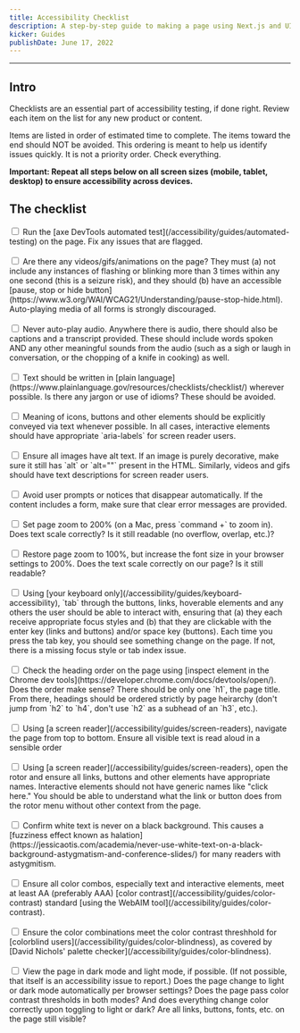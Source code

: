 ```yaml
---
title: Accessibility Checklist
description: A step-by-step guide to making a page using Next.js and UI Kit.
kicker: Guides
publishDate: June 17, 2022
---
```


---

## Intro

Checklists are an essential part of accessibility testing, if done right. Review each item on the list for any new product or content.

Items are listed in order of estimated time to complete. The items toward the end should NOT be avoided. This ordering is meant to help us identify issues quickly. It is not a priority order. Check everything.

**Important: Repeat all steps below on all screen sizes (mobile, tablet, desktop) to ensure accessibility across devices.**

## The checklist

<form action="/action_page.php">
  <input type="checkbox" id="vehicle1" name="vehicle1" value="Bike"/>
  <label for="vehicle1"> Run the [axe DevTools automated test](/accessibility/guides/automated-testing) on the page. Fix any issues that are flagged.</label><br/><br/>
  <input type="checkbox" id="vehicle1" name="vehicle1" value="Bike"/>
  <label for="vehicle1"> Are there any videos/gifs/animations on the page? They must (a) not include any instances of flashing or blinking more than 3 times within any one second (this is a seizure risk), and they should (b) have an accessible [pause, stop or hide button](https://www.w3.org/WAI/WCAG21/Understanding/pause-stop-hide.html). Auto-playing media of all forms is strongly discouraged.</label><br/><br/>
  <input type="checkbox" id="vehicle1" name="vehicle1" value="Bike"/>
  <label for="vehicle1"> Never auto-play audio. Anywhere there is audio, there should also be captions and a transcript provided. These should include words spoken AND any other meaningful sounds from the audio (such as a sigh or laugh in conversation, or the chopping of a knife in cooking) as well.</label><br/><br/>
  <input type="checkbox" id="vehicle3" name="vehicle3" value="Boat"/>
  <label for="vehicle3"> Text should be written in [plain language](https://www.plainlanguage.gov/resources/checklists/checklist/) wherever possible. Is there any jargon or use of idioms? These should be avoided.</label><br/><br/>
  <input type="checkbox" id="vehicle3" name="vehicle3" value="Boat"/>
  <label for="vehicle3"> Meaning of icons, buttons and other elements should be explicitly conveyed via text whenever possible. In all cases, interactive elements should have appropriate `aria-labels` for screen reader users.</label><br/><br/>
  <input type="checkbox" id="vehicle2" name="vehicle2" value="Car"/>
  <label for="vehicle2"> Ensure all images have alt text. If an image is purely decorative, make sure it still has `alt` or `alt=""` present in the HTML. Similarly, videos and gifs should have text descriptions for screen reader users.</label><br/><br/>
  <input type="checkbox" id="vehicle2" name="vehicle2" value="Car"/>
  <label for="vehicle2"> Avoid user prompts or notices that disappear automatically. If the content includes a form, make sure that clear error messages are provided.</label><br/><br/>
  <input type="checkbox" id="vehicle3" name="vehicle3" value="Boat"/>
  <label for="vehicle3"> Set page zoom to 200% (on a Mac, press `command +` to zoom in). Does text scale correctly? Is it still readable (no overflow, overlap, etc.)?</label><br/><br/>
  <input type="checkbox" id="vehicle3" name="vehicle3" value="Boat"/>
  <label for="vehicle3"> Restore page zoom to 100%, but increase the font size in your browser settings to 200%. Does the text scale correctly on our page? Is it still readable?</label><br/><br/>
  <input type="checkbox" id="vehicle3" name="vehicle3" value="Boat"/>
  <label for="vehicle3"> Using [your keyboard only](/accessibility/guides/keyboard-accessibility), `tab` through the buttons, links, hoverable elements and any others the user should be able to interact with, ensuring that (a) they each receive appropriate focus styles and (b) that they are clickable with the enter key (links and buttons) and/or space key (buttons). Each time you press the tab key, you should see something change on the page. If not, there is a missing focus style or tab index issue.</label><br/><br/>
  <input type="checkbox" id="vehicle3" name="vehicle3" value="Boat"/>
  <label for="vehicle3"> Check the heading order on the page using [inspect element in the Chrome dev tools](https://developer.chrome.com/docs/devtools/open/). Does the order make sense? There should be only one `h1`, the page title. From there, headings should be ordered strictly by page heirarchy (don't jump from `h2` to `h4`, don't use `h2` as a subhead of an `h3`, etc.).</label><br/><br/>
  <input type="checkbox" id="vehicle3" name="vehicle3" value="Boat"/>
  <label for="vehicle3"> Using [a screen reader](/accessibility/guides/screen-readers), navigate the page from top to bottom. Ensure all visible text is read aloud in a sensible order</label><br/><br/>
  <input type="checkbox" id="vehicle3" name="vehicle3" value="Boat"/>
  <label for="vehicle3"> Using [a screen reader](/accessibility/guides/screen-readers), open the rotor and ensure all links, buttons and other elements have appropriate names. Interactive elements should not have generic names like "click here." You should be able to understand what the link or button does from the rotor menu without other context from the page.</label><br/><br/>
  <input type="checkbox" id="vehicle3" name="vehicle3" value="Boat"/>
  <label for="vehicle3"> Confirm white text is never on a black background. This causes a [fuzziness effect known as halation](https://jessicaotis.com/academia/never-use-white-text-on-a-black-background-astygmatism-and-conference-slides/) for many readers with astygmitism.</label><br/><br/>
  <input type="checkbox" id="vehicle3" name="vehicle3" value="Boat"/>
  <label for="vehicle3"> Ensure all color combos, especially text and interactive elements, meet at least AA (preferably AAA) [color contrast](/accessibility/guides/color-contrast) standard [using the WebAIM tool](/accessibility/guides/color-contrast).</label><br/><br/>
  <input type="checkbox" id="vehicle3" name="vehicle3" value="Boat"/>
  <label for="vehicle3"> Ensure the color combinations meet the color contrast threshhold for [colorblind users](/accessibility/guides/color-blindness), as covered by [David Nichols' palette checker](/accessibility/guides/color-blindness).</label><br/><br/>
  <input type="checkbox" id="vehicle3" name="vehicle3" value="Boat"/>
  <label for="vehicle3"> View the page in dark mode and light mode, if possible. (If not possible, that itself is an accessibility issue to report.) Does the page change to light or dark mode automatically per browser settings? Does the page pass color contrast thresholds in both modes? And does everything change color correctly upon toggling to light or dark? Are all links, buttons, fonts, etc. on the page still visible?</label><br/><br/>
</form>
